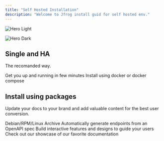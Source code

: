 ```yaml
---
title: "Self Hosted Installation"
description: "Welcome to Jfrog install guid for self hosted env."
---
```


<img
  className="block dark:hidden"
  src="jfrog.png"
  alt="Hero Light"
/>

<img
  className="hidden dark:block"
  src="/images/hero-dark.png"
  alt="Hero Dark"
/>

## Single and HA

The recomanded way.

<CardGroup cols="2">
  <Card title="Single and HA platform" icon="helm" href="https://mintlify.com/docs/quickstart">
    Get you up and running in few minutes
  </Card>
  <Card title="The Docker way" icon="whale" href="https://mintlify.com/docs/development">
    Install using docker or docker compose
  </Card>
</CardGroup>

## Install using packages

Update your docs to your brand and add valuable content for the best user conversion.

<CardGroup cols="2">
  <Card title="Linux" icon="linux" href="https://mintlify.com/docs/settings/global">
    Debian/RPM/Linux Archive
  </Card>
  <Card title="Windows" icon="windows" href="https://mintlify.com/docs/api-playground/openapi">
    Automatically generate endpoints from an OpenAPI spec
  </Card>
  <Card title="Add Components" icon="screwdriver-wrench" href="https://mintlify.com/docs/content/components/accordions">
    Build interactive features and designs to guide your users
  </Card>
  <Card title="Get Inspiration" icon="arrow-progress" iconType="solid" color="#da0404" href="https://mintlify.com/customers">
    Check out our showcase of our favorite documentation
  </Card>
</CardGroup>